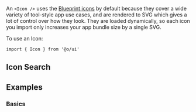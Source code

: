 
An `<Icon />` uses the [Blueprint icons](https://blueprintjs.com/docs/#icons) by default because
they cover a wide variety of tool-style app use cases, and are rendered to SVG which gives a lot of
control over how they look. They are loaded dynamically, so each icon you import only increases your
app bundle size by a single SVG.

To use an Icon:

```tsx
import { Icon } from '@o/ui'
```

## Icon Search

<DocsIconSearch />

## Examples

### Basics

<Example id="Simple" />
